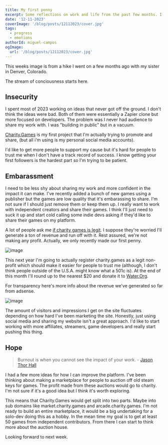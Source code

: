 ```yaml
---
title: My first penny
excerpt: Some reflections on work and life from the past few months. I've been working on a lot of things, but I'm not sure if I'm making progress.
date: '12-11-2023'
coverImage: '/blog/posts/12112023/cover.jpg'
tags:
  - progress
  - emotions
authorId: miguel-campos
ogImage:
  url: '/blog/posts/12112023/cover.jpg'
---
```


This weeks image is from a hike I went on a few months ago with my sister in Denver, Colorado.

The stream of conciousness starts here.

## Insecurity

I spent most of 2023 working on ideas that never got off the ground. I don't think the ideas were bad. Both of them were essentially a Zapier clone but more focused on developers. The problem was I never had audience to share my work with. I was "building in public" but in a vacuum.

[Charity.Games](https://charity.games) is my first project that I'm actually trying to promote and share, (but all i'm using is my personal social media accounts).

I'd like to get more people to support my cause but it's hard for people to trust me when I don't have a track record of success. I know getting your first followers is the hardest part so I'm trying to be patient.

## Embarassment

I need to be less shy about sharing my work and more confident in the impact it can make. I've recently added a bunch of new games using a publisher but the games are low quality that it's embarassing to share. I'm not sure if I should just remove them or keep them up. I really want to work with independent creators and share their games. I think I'll just need to suck it up and start cold calling some indie devs asking if they'd like to share their games on my platform.

A lot of people ask me [if charity games is legit](https://www.charity.games/faq#i-do-not-trust-you). I suppose they're worried I'll generate a ton of revenue and run off with it. Rest assured, we're not making any profit. Actually, we only recently made our first penny.

![image](/blog/posts/12112023/adsense-1.png)

This next year I'm going to actually register charity.games as a legit non-profit which should make it easier for people to trust me (although, I don't think people outside of the U.S.A. might know what a 501c is). At the end of this month I'll round up to the nearest $20 and donate it to [Water.Org](https://water.org).

For transparency here's more info about the revenue we've generated so far from adsense.

![image](/blog/posts/12112023/adsense-2.png)

The amount of visitors and impressions I get on the site fluctuates depending on how hard I've been marketing the site. Honestly, just using social media and sharing my website isn't a great approach. I'd like to start working with more affiliates, streamers, game developers and really start pushing this thing.

## Hope

> Burnout is when you cannot see the impact of your work. - [Jason Thor Hall](https://gopiratesoftware.com/crew/)

I had a few more ideas for how I can improve the platform. I've been thinking about making a marketplace for people to auction off old steam keys for games. The profit made from these auctions would go to charity. I'm not sure if it's a good idea but I think it's worth exploring.

This means that Charity.Games would get split into two parts. Maybe into sub domains like market.charity.games and arcade.charity.games. I'm not ready to build an entire marketplace, it would be a big undertaking for a solo-dev doing this as a hobby. In the mean time my goal is to get at least 50 games from independent contributors. From there I can start to think more about the auction house.

Looking forward to next week.
